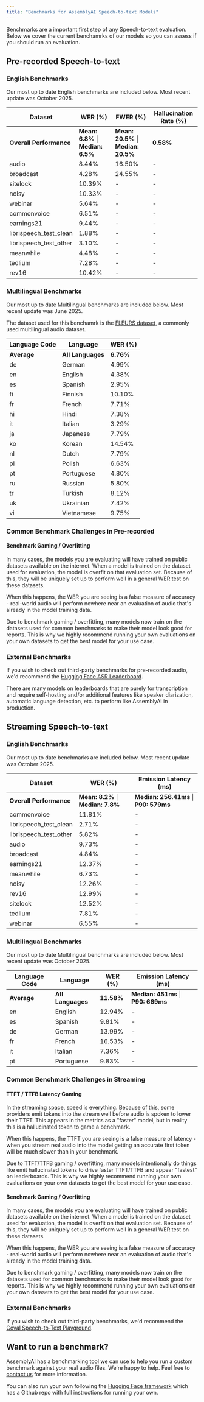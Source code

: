 ```yaml
---
title: "Benchmarks for AssemblyAI Speech-to-text Models"
---
```


Benchmarks are a important first step of any Speech-to-text evaluation. Below we cover the current benchamrks of our models so you can assess if you should run an evaluation.

## Pre-recorded Speech-to-text

### English Benchmarks

Our most up to date English benchmarks are included below. Most recent update was October 2025.

| Dataset | WER (%) | FWER (%) | Hallucination Rate (%) |
|---------|---------|----------|----------------------|
| **Overall Performance** | **Mean: 6.8%** \| **Median: 6.5%** | **Mean: 20.5%** \| **Median: 20.5%** | **0.58%** |
| audio | 8.44% | 16.50% | - |
| broadcast | 4.28% | 24.55% | - |
| sitelock | 10.39% | - | - |
| noisy | 10.33% | - | - |
| webinar | 5.64% | - | - |
| commonvoice | 6.51% | - | - |
| earnings21 | 9.44% | - | - |
| librispeech_test_clean | 1.88% | - | - |
| librispeech_test_other | 3.10% | - | - |
| meanwhile | 4.48% | - | - |
| tedlium | 7.28% | - | - |
| rev16 | 10.42% | - | - |

### Multilingual Benchmarks

Our most up to date Multilingual benchmarks are included below. Most recent update was June 2025.

The dataset used for this benchamrk is the [FLEURS dataset](https://huggingface.co/datasets/google/fleurs), a commonly used multilingual audio dataset.

| Language Code | Language | WER (%) |
|---------------|----------|---------|
| **Average** | **All Languages** | **6.76%** |
| de | German | 4.99% |
| en | English | 4.38% |
| es | Spanish | 2.95% |
| fi | Finnish | 10.10% |
| fr | French | 7.71% |
| hi | Hindi | 7.38% |
| it | Italian | 3.29% |
| ja | Japanese | 7.79% |
| ko | Korean | 14.54% |
| nl | Dutch | 7.79% |
| pl | Polish | 6.63% |
| pt | Portuguese | 4.80% |
| ru | Russian | 5.80% |
| tr | Turkish | 8.12% |
| uk | Ukrainian | 7.42% |
| vi | Vietnamese | 9.75% |

### Common Benchmark Challenges in Pre-recorded

#### Benchmark Gaming / Overfitting

In many cases, the models you are evaluating will have trained on public datasets available on the internet. When a model is trained on the dataset used for evaluation, the model is overfit on that evaluation set. Because of this, they will be uniquely set up to perform well in a general WER test on these datasets.

When this happens, the WER you are seeing is a false measure of accuracy - real-world audio will perform nowhere near an evaluation of audio that's already in the model training data.

<Note>
    Due to benchmark gaming / overfitting, many models now train on the datasets used for common benchmarks to make their model look good for reports. This is why we highly recommend running your own evaluations on your own datasets to get the best model for your use case.
</Note>

### External Benchmarks

If you wish to check out third-party benchmarks for pre-recorded audio, we'd recommend the [Hugging Face ASR Leaderboard](https://huggingface.co/spaces/hf-audio/open_asr_leaderboard).

There are many models on leaderboards that are purely for transcription and require self-hosting and/or additional features like speaker diarization, automatic language detection, etc. to perform like AssemblyAI in production.

## Streaming Speech-to-text

### English Benchmarks

Our most up to date benchmarks are included below. Most recent update was October 2025.

| Dataset | WER (%) | Emission Latency (ms) |
|---------|---------|----------------------|
| **Overall Performance** | **Mean: 8.2%** \| **Median: 7.8%** | **Median: 256.41ms** \| **P90: 579ms** |
| commonvoice | 11.81% | - |
| librispeech_test_clean | 2.71% | - |
| librispeech_test_other | 5.82% | - |
| audio | 9.73% | - |
| broadcast | 4.84% | - |
| earnings21 | 12.37% | - |
| meanwhile | 6.73% | - |
| noisy | 12.26% | - |
| rev16 | 12.99% | - |
| sitelock | 12.52% | - |
| tedlium | 7.81% | - |
| webinar | 6.55% | - |

### Multilingual Benchmarks

Our most up to date Multilingual benchmarks are included below. Most recent update was October 2025.

| Language Code | Language | WER (%) | Emission Latency (ms) |
|---------------|----------|---------|----------------------|
| **Average** | **All Languages** | **11.58%** | **Median: 451ms** \| **P90: 669ms** |
| en | English | 12.94% | - |
| es | Spanish | 9.81% | - |
| de | German | 13.99% | - |
| fr | French | 16.53% | - |
| it | Italian | 7.36% | - |
| pt | Portuguese | 9.83% | - |


### Common Benchmark Challenges in Streaming

#### TTFT / TTFB Latency Gaming

In the streaming space, speed is everything. Because of this, some providers emit tokens into the stream well before audio is spoken to lower their TTFT. This appears in the metrics as a "faster" model, but in reality this is a hallucinated token to game a benchmark.

When this happens, the TTFT you are seeing is a false measure of latency - when you stream real audio into the model getting an accurate first token will be much slower than in your benchmark.

<Note>
    Due to TTFT/TTFB gaming / overfitting, many models intentionally do things like emit hallucinated tokens to drive faster TTFT/TTFB and appear "fastest" on leaderboards. This is why we highly recommend running your own evaluations on your own datasets to get the best model for your use case.
</Note>

#### Benchmark Gaming / Overfitting

In many cases, the models you are evaluating will have trained on public datasets available on the internet. When a model is trained on the dataset used for evaluation, the model is overfit on that evaluation set. Because of this, they will be uniquely set up to perform well in a general WER test on these datasets.

When this happens, the WER you are seeing is a false measure of accuracy - real-world audio will perform nowhere near an evaluation of audio that's already in the model training data.

<Note>
    Due to benchmark gaming / overfitting, many models now train on the datasets used for common benchmarks to make their model look good for reports. This is why we highly recommend running your own evaluations on your own datasets to get the best model for your use case.
</Note>

### External Benchmarks

If you wish to check out third-party benchmarks, we'd recommend the [Coval Speech-to-Text Playground](https://benchmarks.coval.ai/?tab=stt).


## Want to run a benchmark?

AssemblyAI has a benchmarking tool we can use to help you run a custom benchmark against your real audio files. We're happy to help. Feel free to [contact us](https://www.assemblyai.com/contact/support) for more information.

You can also run your own following the [Hugging Face framework](https://github.com/huggingface/open_asr_leaderboard) which has a Github repo with full instructions for running your own.

